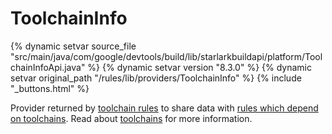 <html devsite>
<head>
  <meta name="project_path" value="/_project.yaml">
  <meta name="book_path" value="/versions/8.3.0/_book.yaml">
</head>
<body>

<h1 class="page-title" id="modules.ToolchainInfo">ToolchainInfo</h1>

{% dynamic setvar source_file "src/main/java/com/google/devtools/build/lib/starlarkbuildapi/platform/ToolchainInfoApi.java" %}
{% dynamic setvar version "8.3.0" %}
{% dynamic setvar original_path "/rules/lib/providers/ToolchainInfo" %}
{% include "_buttons.html" %}
<!-- {% raw %} -->

Provider returned by <a href="/versions/8.3.0/docs/toolchains#defining-toolchains">toolchain rules</a> to share data with <a href="/versions/8.3.0/docs/toolchains#writing-rules-that-use-toolchains">rules which depend on toolchains</a>. Read about <a href='/versions/8.3.0/docs/toolchains'>toolchains</a> for more information.



</body>
</html>

<!-- {% endraw %} -->
